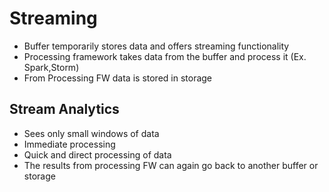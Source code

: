 # Streaming
* Buffer temporarily stores data and offers streaming functionality
* Processing framework takes data from the buffer and process it (Ex. Spark,Storm)
* From Processing FW data is stored in storage

## Stream Analytics
* Sees only small windows of data
* Immediate processing
* Quick and direct processing of data
* The results from processing FW can again go back to another buffer or storage
